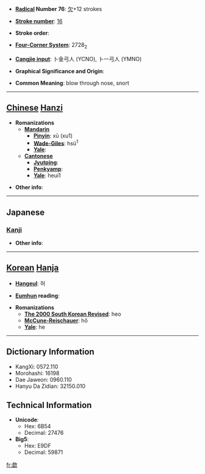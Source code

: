 * '''[[Wiktionary:Chinese radical index| Radical]] Number 76''': [[Wiktionary:Chinese radical index 欠|欠]]+12 strokes

* '''[[Wiktionary:Chinese total strokes index|Stroke number]]''': [[Wiktionary:Chinese total strokes index 16|16]]

* '''Stroke order''': 

* '''[[Wiktionary:Chinese four corner index|Four-Corner System]]''': 2728<sub>2</sub>

* '''[[Wiktionary:Chinese Cangjie index|Cangjie input]]''': 卜金弓人 (YCNO), 卜一弓人 (YMNO)

* '''Graphical Significance and Origin''': 

* '''Common Meaning''': blow through nose, snort

----

== [[Chinese]] [[Hanzi]] ==

* '''Romanizations'''
** '''[[Mandarin]]'''
*** '''[[Pinyin]]''': xū (xu1)
*** '''[[Wade-Giles]]''': hsü<sup>1</sup>
*** '''[[Yale]]''': 
** '''[[Cantonese]]'''
*** '''[[Jyutping]]''':
*** '''[[Penkyamp]]''': 
*** '''[[Yale]]''': heui1

* '''Other info''': 

----

==Japanese==
===[[Kanji]]===
{{kanji|on readings=[[きょ]] (kyo)
|kun readings=[[すすりなく]] (susurinaku)
}}

* '''Other info''':  

----

== [[Korean]] [[Hanja]] ==

* '''[[Hangeul]]''': 허

* '''[[Eumhun]] reading''': 

* '''Romanizations'''
** '''[[The 2000 South Korean Revised Romanization|The 2000 South Korean Revised]]''': heo
** '''[[McCune-Reischauer]]''': hŏ
** '''[[Yale]]''': he

----

== Dictionary Information ==

* KangXi: 0572.110
* Morohashi: 16198
* Dae Jaweon: 0960.110
* Hanyu Da Zidian: 32150.010

== Technical Information ==

* '''Unicode''':
** Hex: 6B54
** Decimal: 27476
* '''Big5''':
** Hex: E9DF
** Decimal: 59871

[[fr:歔]]